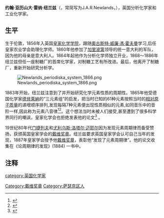 {{Infobox scientist
|name              = 约翰·纽兰兹<br>John Alexander Reina Newlands
|image             = John Alexander Reina Newlands.jpg
|image_size        =
|caption           =
|birth_date        =  1837年11月26日
|birth_place       = [[英格兰|英格兰]][[伦敦|伦敦]]Southwark West Square
|death_date        =  1898年7月29日
|death_place       = 英格兰伦敦Lower Clapton
|citizenship       =
|nationality       = {{UK}}
|ethnicity         =
|field             = [[分析化学|分析化学]]
|work_institutions =
|alma_mater        = [[皇家化学学院|皇家化学学院]]
|doctoral_advisor  =
|doctoral_students =
|known_for         = [[元素周期表|元素周期表]][[八音律|八音律]]
|author_abbrev_bot =
|author_abbrev_zoo =
|influences        =
|influenced        =
|prizes            =[[戴维奖章|戴维奖章]]（1887年）
|religion          =
|footnotes         =
|signature         =
}}
'''约翰·亚历山大·雷纳·纽兰兹'''（{{lang-en|'''John Alexander Reina Newlands'''}}，常简写为J.A.R.Newlands，{{bd|1837年|11月28日|1898年|7月29日}}），英国分析化学家和工业化学家。

==生平==
生于伦敦，1856年入英国[[皇家化学学院|皇家化学学院]]，跟随[[奧古斯特·威廉·馮·霍夫曼|奧古斯特·威廉·馮·霍夫曼]]学习,后任皇家农业学会助理化学师。1860年他参加了[[加里波第|加里波第]]领导的统一意大利的军队，因为他的母亲是意大利人。1864年起他作为分析化学师独立开业，1868～1886年纽兰兹但任一座制糖厂的首席化学家，对制糖工艺有所改进。最后，他离开了制糖厂，重新开始研究分析学。

[[File:Newlands_periodiska_system_1866.png|thumb]]

1863年开始，纽兰兹注意到了并开始研究化学元素性质的周期性。1865年他受德国化学家[[德貝萊納|德貝萊納]]的“三元素组”的启发，把当时已知的61种元素按照当时的[[相对原子质量|相对原子质量]]的递增顺序排列,发现每隔7种元素便出现性质相似的元素,如同音乐中的音阶一样,因此称为元素八音律<ref>{{cite journal | title = On Relations Among the Equivalents | author = Newlands, John A. R. | journal = Chemical News | volume = 10 | pages = 94–95 | date = 1864-08-20 | url = http://web.lemoyne.edu/~giunta/EA/NEWLANDSann.HTML#newlands3 | access-date = 2011-04-01 | archive-date = 2016-03-04 | archive-url = https://web.archive.org/web/20160304194817/http://web.lemoyne.edu/~giunta/ea/NEWLANDSann.HTML#newlands3 | dead-url = no }}</ref><ref>{{cite journal | title = On the Law of Octaves | author = Newlands, John A. R. | journal = Chemical News | volume = 12 | page = 83 | date = 1865-08-18 | url = http://web.lemoyne.edu/~giunta/EA/NEWLANDSann.HTML#newlands4 | access-date = 2011-04-01 | archive-date = 2016-03-04 | archive-url = https://web.archive.org/web/20160304194817/http://web.lemoyne.edu/~giunta/ea/NEWLANDSann.HTML#newlands4 | dead-url = no }}</ref>。这个想法当时未被人们接受,甚至遭到了很多科学界同行的嘲讽，皇家化学会也拒绝发表他的论文<ref>{{cite book
  | last =Bryson
  | first =Bill
  | authorlink =Bill Bryson
  | title =[[A_Short_History_of_Nearly_Everything|A Short History of Nearly Everything]]
  | publisher =Black Swan
  | date =2004
  | location =London
  | pages = 141–142
  | url =
  | isbn =9780552151740 }}</ref>
。

19世纪80年代[[门捷列夫|门捷列夫]]和[[尤利乌斯·洛塔尔·迈耶尔|尤利乌斯·洛塔尔·迈耶尔]]因为发现元素周期律而备受赞扬，获颁英国皇家学会的[[戴维奖章|戴维奖章]]。纽兰兹要求英国皇家学会认可自己当年的发现，1887年皇家学会授予他[[戴维奖章|戴维奖章]]，表彰他“发现了元素周期律”。他的论文收集在《论周期律的发现》(1884) 一书中。

==注释==
<references />

{{戴维奖章获得者}}
{{Authority control}}

{{DEFAULTSORT:Newlands, John Alexander Reina}}
[[category:英国化学家|category:英国化学家]]
[[Category:戴维奖章|Category:戴维奖章]]
[[Category:萨瑟克区人|Category:萨瑟克区人]]